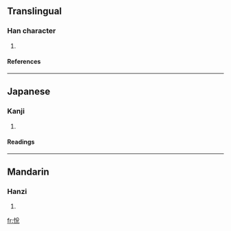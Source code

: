 ==Translingual==
===Han character===
{{Han char|rn=61|rad=心|as=06|sn=9|four=|canj=心金戈山 (PCIU)}}
# {{defn|Han|sort=心06}}
====References====
{{Han ref|kx=0386.030|dkj=10605|dj=0718.040|hdz=42297.060|uh=6071|ud=24689}}
----
==Japanese==
===Kanji===
{{ja-kanji|grade=|rs=心06}}
# {{defn|Japanese}} 
====Readings====
{{ja-readings|on=[[えつ]] (etsu)|kun=[[よろこぶ]] (yorokobu)}}
----
==Mandarin==
===Hanzi===
{{cmn-hanzi|pin=[[yuè]] (yue4)|wg=yüeh<sup>4</sup>}}
# {{defn|Mandarin}}

[[fr:恱]]